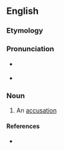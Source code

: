 ==English==

===Etymology===
{{suffix|en|accuse|al}}

===Pronunciation===
* {{a|UK|US}} {{IPA|en|/əˈkjuː.zəl/|/əˈkju.zəl/}}
* {{audio|en|LL-Q1860 (eng)-Vealhurl-accusal.wav |Audio (Southern England)}}

===Noun===
{{en-noun|~}}

# An [[accusation]]

====References====
* {{R:Webster 1913}}